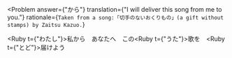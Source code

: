 
<Problem
  answer={"から"}
  translation={"I will deliver this song from me to you."}
  rationale={`
    Taken from a song:「切手のないおくりもの」(a gift without stamps) by Zaitsu Kazuo.
  `}
>
  <Ruby t={"わたし"}>私</Ruby><Hide>から</Hide>　あなたへ　この<Ruby t={"うた"}>歌</Ruby>を　<Ruby t={"とど"}>届</Ruby>けよう
</Problem>